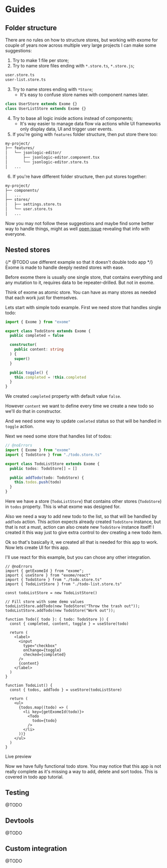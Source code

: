 
# Guides

## Folder structure
There are no rules on how to structure stores, but working with exome for couple of years now across multiple very large projects I can make some suggestions:

1. Try to make 1 file per store;
2. Try to name store files ending with `*.store.ts`, `*.store.js`;

```txt
user.store.ts
user-list.store.ts
```

3. Try to name stores ending with `*Store`;
    - It's easy to confuse store names with component names later.

```ts
class UserStore extends Exome {}
class UserListStore extends Exome {}
```

4. Try to base all logic inside actions instead of components;
    - It's way easier to manage data flow via actions while UI frameworks only display data, UI and trigger user events.
5. If you're going with `features` folder structure, then put store there too:

```txt
my-project/
├── features/
│   └── jsonlogic-editor/
│       ├── jsonlogic-editor.component.tsx
│       └── jsonlogic-editor.store.ts
│   ...
```

6. If you're have different folder structure, then put stores together:

```txt
my-project/
├── components/
│   ...
├── stores/
│   ├── settings.store.ts
│   └── user.store.ts
│   ...
```

Now you may not follow these suggestions and maybe find some better way to handle things, might as well [open issue](https://github.com/Marcisbee/exome/issues) revealing that info with everyone.

## Nested stores
{/* @TODO use different example so that it doesn't double todo app */}
Exome is made to handle deeply nested stores with ease.

Before exome there is usually one single store, that contains everything and any mutation to it, requires data to be repeater-drilled. But not in exome.

Think of exome as atomic store. You can have as many stores as needed that each work just for themselves.

Lets start with simple todo example. First we need store that handles single todo:

```ts twoslash [todo.store.ts] filename="todo.store.ts"
import { Exome } from "exome"

export class TodoStore extends Exome {
  public completed = false

  constructor(
    public content: string
  ) {
    super()
  }

  public toggle() {
    this.completed = !this.completed
  }
}
```

We created `completed` property with default value `false`.

However `content` we want to define every time we create a new todo so we'll do that in constructor.

And we need some way to update `comleted` status so that will be handled in `toggle` action.

Next we need some store that handles list of todos:

```ts twoslash [todo-list.store.ts] filename="todo-list.store.ts"
// @noErrors
import { Exome } from "exome"
import { TodoStore } from "./todo.store.ts"

export class TodoListStore extends Exome {
  public todos: TodoStore[] = []

  public addTodo(todo: TodoStore) {
    this.todos.push(todo)
  }
}
```

Here we have a store (`TodoListStore`) that contains other stores (`TodoStore`) in `todos` property. This is what exome was designed for.

Also we need a way to add new todo to the list, so that will be handled by `addTodo` action. This action expects already created `TodoStore` instance, but that is not a must, action can also create new `TodoStore` instance itself! I created it this way just to give extra control to dev creating a new todo item.

Ok so that's basically it, we created all that is needed for this app to work. Now lets create UI for this app.

I'll use react for this example, but you can chose any other integration.

```tsx twoslash [app.tsx] filename="app-guides-nesting-todo.tsx"
// @noErrors
import { getExomeId } from "exome";
import { useStore } from "exome/react"
import { TodoStore } from "./todo.store.ts"
import { TodoListStore } from "./todo-list.store.ts"

const todoListStore = new TodoListStore()

// Fill store with some demo values
todoListStore.addTodo(new TodoStore("Throw the trash out"));
todoListStore.addTodo(new TodoStore("Work out"));

function Todo({ todo }: { todo: TodoStore }) {
  const { completed, content, toggle } = useStore(todo)

  return (
    <label>
      <input
        type="checkbox"
        onChange={toggle}
        checked={completed}
      />
      {content}
    </label>
  )
}

function TodoList() {
  const { todos, addTodo } = useStore(todoListStore)

  return (
    <ul>
      {todos.map((todo) => (
        <li key={getExomeId(todo)}>
          <Todo
            todo={todo}
          />
        </li>
      ))}
    </ul>
  )
}
```

<div className="live-code-preview">
<span>Live preview</span>
<LiveTodoReactGuides />
</div>

Now we have fully functional todo store. You may notice that this app is not really complete as it's missing a way to add, delete and sort todos. This is covered in todo app tutorial.

## Testing
@TODO

## Devtools
@TODO

## Custom integration
@TODO
